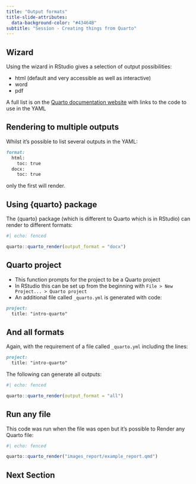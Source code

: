 ```yaml
---
title: "Output formats"
title-slide-attributes: 
  data-background-color: "#43464B"
subtitle: "Session - Creating things from Quarto"
---
```


## Wizard

Using the wizard in RStudio gives a selection of output possibilities:

::: {.incremental}
- html (default and very accessible as well as interactive)
- word
- pdf
:::

A full list is on the [Quarto documentation website](https://quarto.org/docs/output-formats/all-formats.html) with links to the code to use in the YAML

## Rendering to multiple outputs

Whilst it's possible to list several outputs in the YAML:

```markdown
format: 
  html:
    toc: true
  docx:
    toc: true
```
only the first will render.

## Using {quarto} package

The {quarto} package (which is different to Quarto which is in RStudio) can render to different formats:

```r
#| echo: fenced

quarto::quarto_render(output_format = "docx")
```

:::{.callout-warning collapse=false appearance='default' icon=true}
## Quarto project
- This function prompts for the project to be a Quarto project
- In RStudio this can be set up from the beginning with `File > New Project... > Quarto project`
- An additional file called `_quarto.yml` is generated with code:
```markdown
project:
  title: "intro-quarto"
```
:::

## And all formats

Again, with the requirement of a file called `_quarto.yml` including the lines:

```markdown
project:
  title: "intro-quarto"
```

The following can generate all outputs:

```r
#| echo: fenced

quarto::quarto_render(output_format = "all")
```

## Run any file

This code was run when the file was open but it's possible to Render any Quarto file:

```r
#| echo: fenced

quarto::quarto_render("images_report/example_report.qmd")
```


## Next Section
